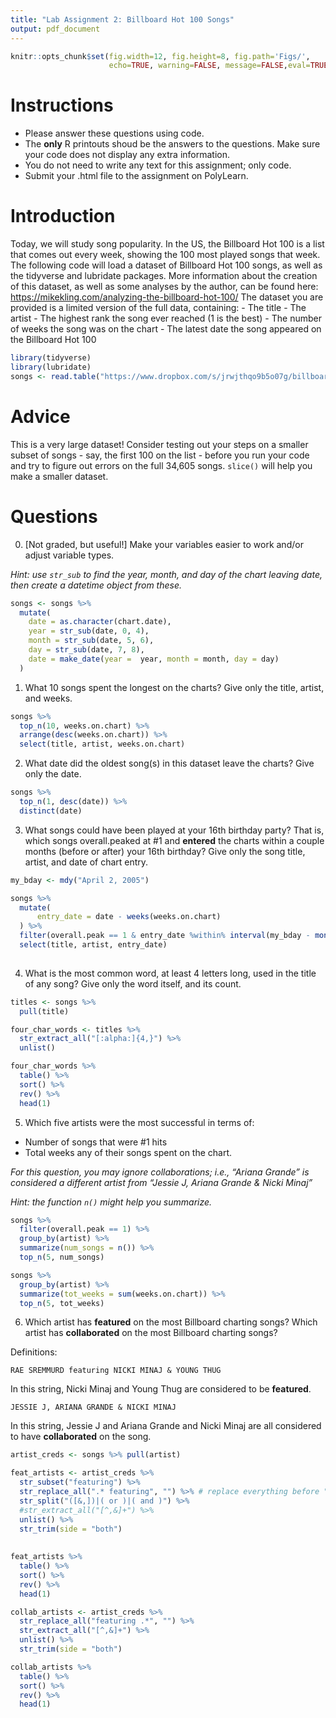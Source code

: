 ```yaml
---
title: "Lab Assignment 2: Billboard Hot 100 Songs"
output: pdf_document
---
```


```r
knitr::opts_chunk$set(fig.width=12, fig.height=8, fig.path='Figs/',
                      echo=TRUE, warning=FALSE, message=FALSE,eval=TRUE)
```


# Instructions

* Please answer these questions using code.  
* The **only** R printouts shoud be the answers to the questions. Make sure your code does not display any extra information.
* You do not need to write any text for this assignment; only code.
* Submit your .html file to the assignment on PolyLearn.

# Introduction

Today, we will study song popularity.  In the US, the Billboard Hot 100 is a list that comes out every week, showing the 100 most played songs that week.
The following code will load a dataset of Billboard Hot 100 songs, as well as the tidyverse and lubridate packages.  More information about the creation of this dataset, as well as some analyses by the author, can be found here: [https://mikekling.com/analyzing-the-billboard-hot-100/](https://mikekling.com/analyzing-the-billboard-hot-100/)  The dataset you are provided is a limited version of the full data, containing:
- The title
- The artist
- The highest rank the song ever reached (1 is the best)
- The number of weeks the song was on the chart
- The latest date the song appeared on the Billboard Hot 100


```r
library(tidyverse)
library(lubridate)
songs <- read.table("https://www.dropbox.com/s/jrwjthqo9b5o07g/billboard_songs.txt?dl=1", header = TRUE, stringsAsFactors = FALSE)
```

# Advice

This is a very large dataset!  Consider testing out your steps on a smaller subset of songs - say, the first 100 on the list - before you run your code and try to figure out errors on the full 34,605 songs.  `slice()` will help you make a smaller dataset.

# Questions

0) [Not graded, but useful!] Make your variables easier to work and/or adjust variable types.

*Hint: use `str_sub` to find the year, month, and day of the chart leaving date, then create a datetime object from these.*

```r
songs <- songs %>% 
  mutate(
    date = as.character(chart.date),
    year = str_sub(date, 0, 4),
    month = str_sub(date, 5, 6),
    day = str_sub(date, 7, 8),
    date = make_date(year =  year, month = month, day = day)
  )

```



1) What 10 songs spent the longest on the charts?  Give only the title, artist, and weeks.

```r
songs %>% 
  top_n(10, weeks.on.chart) %>%
  arrange(desc(weeks.on.chart)) %>%
  select(title, artist, weeks.on.chart)
```


2) What date did the oldest song(s) in this dataset leave the charts? Give only the date.

```r
songs %>% 
  top_n(1, desc(date)) %>%
  distinct(date)
```



3) What songs could have been played at your 16th birthday party?  That is, which songs overall.peaked at #1 and **entered** the charts within a couple months (before or after) your 16th birthday?  Give only the song title, artist, and date of chart entry.



```r
my_bday <- mdy("April 2, 2005")

songs %>% 
  mutate(
      entry_date = date - weeks(weeks.on.chart)
  ) %>%
  filter(overall.peak == 1 & entry_date %within% interval(my_bday - months(2), my_bday + months(2))) %>%
  select(title, artist, entry_date)
  
```


4) What is the most common word, at least 4 letters long, used in the title of any song?  Give only the word itself, and its count.

```r
titles <- songs %>% 
  pull(title) 

four_char_words <- titles %>%
  str_extract_all("[:alpha:]{4,}") %>%
  unlist()

four_char_words %>%
  table() %>%
  sort() %>%
  rev() %>%
  head(1)
```


5) Which five artists were the most successful in terms of:
- Number of songs that were #1 hits
- Total weeks any of their songs spent on the chart.

*For this question, you may ignore collaborations; i.e., "Ariana Grande" is considered a different artist from "Jessie J, Ariana Grande & Nicki Minaj"*

*Hint: the function `n()` might help you summarize.*

```r
songs %>% 
  filter(overall.peak == 1) %>%
  group_by(artist) %>%
  summarize(num_songs = n()) %>%
  top_n(5, num_songs)

songs %>% 
  group_by(artist) %>%
  summarize(tot_weeks = sum(weeks.on.chart)) %>%
  top_n(5, tot_weeks)
```

6) Which artist has **featured** on the most Billboard charting songs?  Which artist has **collaborated** on the most Billboard charting songs?

Definitions:
```
RAE SREMMURD featuring NICKI MINAJ & YOUNG THUG
```
In this string, Nicki Minaj and Young Thug are considered to be **featured**.
```
JESSIE J, ARIANA GRANDE & NICKI MINAJ
```
In this string, Jessie J and Ariana Grande and Nicki Minaj are all considered to have **collaborated** on the song.

```r
artist_creds <- songs %>% pull(artist)

feat_artists <- artist_creds %>% 
  str_subset("featuring") %>% 
  str_replace_all(".* featuring", "") %>% # replace everything before " featuring" with "", aka removes the main artist
  str_split("([&,])|( or )|( and )") %>%
  #str_extract_all("[^,&]+") %>%
  unlist() %>%
  str_trim(side = "both")
  
  
feat_artists %>% 
  table() %>%
  sort() %>%
  rev() %>%
  head(1)

collab_artists <- artist_creds %>%
  str_replace_all("featuring .*", "") %>%
  str_extract_all("[^,&]+") %>%
  unlist() %>%
  str_trim(side = "both")

collab_artists %>% 
  table() %>%
  sort() %>%
  rev() %>%
  head(1)
  
```


